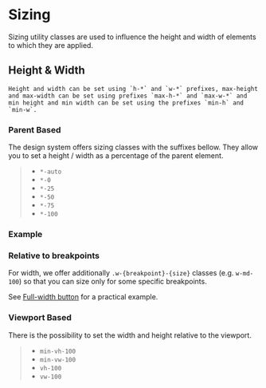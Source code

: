 
<Meta of={SizingStories} />

# Sizing

<div className="lead">
  Sizing utility classes are used to influence the height and width of elements to which they are
  applied.
</div>

## Height & Width

    Height and width can be set using `h-*` and `w-*` prefixes, max-height and max-width can be set using prefixes `max-h-*` and `max-w-*` and min height and min width can be set using the prefixes `min-h` and `min-w`.

### Parent Based

The design system offers sizing classes with the suffixes bellow. They allow you to set a height / width as a percentage of the parent element.

> - `*-auto`
> - `*-0`
> - `*-25`
> - `*-50`
> - `*-75`
> - `*-100`

### Example

<Canvas sourceState="shown" of={SizingStories.SizesPercent} />
<div className="hide-col-default">
  <Controls of={SizingStories.SizesPercent} />
</div>

### Relative to breakpoints

For width, we offer additionally `.w-{breakpoint}-{size}` classes (e.g. `w-md-100`) so that you can size only for some specific breakpoints.

See <a href="/?path=/docs/eb78afcb-ce92-4990-94b6-6536d5ec6af4--docs#full-width">Full-width button</a> for a practical example.

### Viewport Based

There is the possibility to set the width and height relative to the viewport.

> - `min-vh-100`
> - `min-vw-100`
> - `vh-100`
> - `vw-100`
